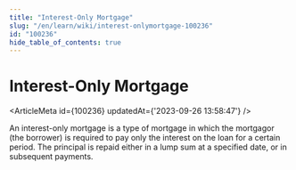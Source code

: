 ```yaml
---
title: "Interest-Only Mortgage"
slug: "/en/learn/wiki/interest-onlymortgage-100236"
id: "100236"
hide_table_of_contents: true
---
```



# Interest-Only Mortgage

<ArticleMeta id={100236} updatedAt={'2023-09-26 13:58:47'} />
<div className='border-solid border-b border-t-0 my-4 border-[var(--ifm-color-gray-300)]' />

An interest-only mortgage is a type of mortgage in which the mortgagor (the borrower) is required to pay only the interest on the loan for a certain period. The principal is repaid either in a lump sum at a specified date, or in subsequent payments.
